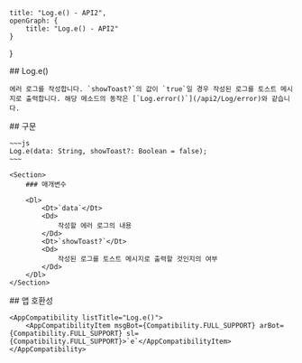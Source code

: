 
    title: "Log.e() - API2",
    openGraph: {
        title: "Log.e() - API2"
    }
}

<Section>
    ## Log.e()

    에러 로그를 작성합니다. `showToast?`의 값이 `true`일 경우 작성된 로그를 토스트 메시지로 출력합니다. 해당 메소드의 동작은 [`Log.error()`](/api2/Log/error)와 같습니다.
</Section>
<Section>
    ## 구문

    ~~~js
    Log.e(data: String, showToast?: Boolean = false);
    ~~~

    <Section>
        ### 매개변수

        <Dl>
            <Dt>`data`</Dt>
            <Dd>
                작성할 에러 로그의 내용
            </Dd>
            <Dt>`showToast?`</Dt>
            <Dd>
                작성된 로그를 토스트 메시지로 출력할 것인지의 여부
            </Dd>
        </Dl>
    </Section>
</Section>
<Section>
    ## 앱 호환성

    <AppCompatibility listTitle="Log.e()">
        <AppCompatibilityItem msgBot={Compatibility.FULL_SUPPORT} arBot={Compatibility.FULL_SUPPORT} sl={Compatibility.FULL_SUPPORT}>`e`</AppCompatibilityItem>
    </AppCompatibility>
</Section>